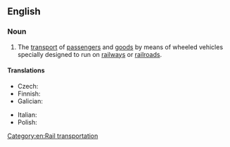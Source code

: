 ==English==
{{wikipedia}}

===Noun===
{{en-noun|-}}

# The [[transport]] of [[passenger]]s and [[goods]] by means of wheeled vehicles specially designed to run on [[railway]]s or [[railroad]]s.

====Translations====
{{trans-top|transport}}
* Czech: {{t+|cs|železnice|f}}
* Finnish: {{t|fi|rautatiekuljetus}}
* Galician: {{t|gl|transporte por ferrocarril}}
{{trans-mid}}
* Italian: {{t|it|trasporto ferroviario|m}}
* Polish: {{t+|pl|kolejnictwo|n}}
{{trans-bottom}}

[[Category:en:Rail transportation]]